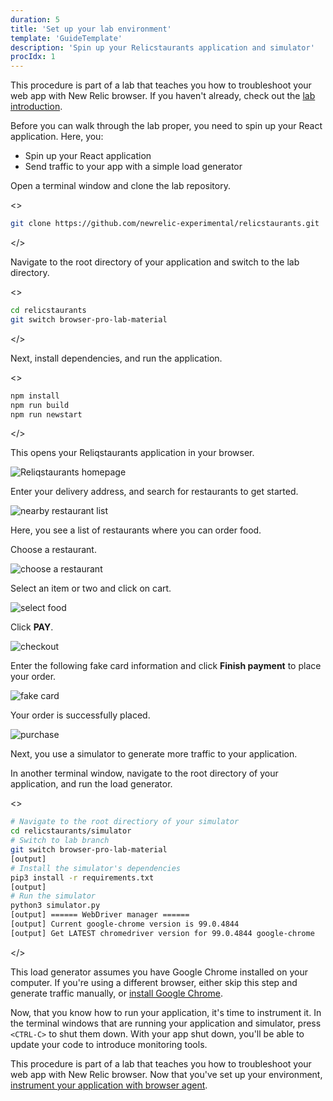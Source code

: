 ```yaml
---
duration: 5
title: 'Set up your lab environment'
template: 'GuideTemplate'
description: 'Spin up your Relicstaurants application and simulator'
procIdx: 1
---
```


<Callout variant="course" title="lab">

This procedure is part of a lab that teaches you how to troubleshoot your web app with New Relic browser. If you haven't already, check out the [lab introduction](/collect-data/browser).

</Callout>

Before you can walk through the lab proper, you need to spin up your React application. Here, you:

- Spin up your React application
- Send traffic to your app with a simple load generator

<Steps>

<Step>

Open a terminal window and clone the lab repository.

<>

```bash
git clone https://github.com/newrelic-experimental/relicstaurants.git
```

</>

</Step>

<Step>

Navigate to the root directory of your application and switch to the lab directory.

</Step>

<>

```bash
cd relicstaurants
git switch browser-pro-lab-material
```

</>

<Step>


Next, install dependencies, and run the application.

<>

```bash
npm install
npm run build
npm run newstart
```

</>

This opens your Reliqstaurants application in your browser.

![Reliqstaurants homepage](../../../images/nr-browser/homepage.png)

Enter your delivery address, and search for restaurants to get started.

![nearby restaurant list](../../../images/nr-browser/restaurant-list.png)

Here, you see a list of restaurants where you can order food.

</Step>

<Step>

Choose a restaurant.

![choose a restaurant](../../../images/nr-browser/choose-restaurant.png)

</Step>

<Step>

Select an item or two and click on cart.

![select food](../../../images/nr-browser/select-food.png)

</Step>

<Step>

Click **PAY**.

![checkout](../../../images/nr-browser/checkout.png)

</Step>

<Step>

Enter the following fake card information and click **Finish payment** to place your order.

![fake card](../../../images/nr-browser/place-order.png)

Your order is successfully placed.

![purchase](../../../images/nr-browser/thank-you.png)

Next, you use a simulator to generate more traffic to your application.

</Step>

<Step>

In another terminal window, navigate to the root directory of your application, and run the load generator.

<>

```bash
# Navigate to the root directiory of your simulator
cd relicstaurants/simulator
# Switch to lab branch
git switch browser-pro-lab-material
[output]
# Install the simulator's dependencies
pip3 install -r requirements.txt
[output]
# Run the simulator
python3 simulator.py
[output] ====== WebDriver manager ======
[output] Current google-chrome version is 99.0.4844
[output] Get LATEST chromedriver version for 99.0.4844 google-chrome
```

</>

<Callout variant='important'>

This load generator assumes you have Google Chrome installed on your computer. If you're using a different browser, either skip this step and generate traffic manually, or [install Google Chrome](https://www.google.com/chrome/downloads/).

</Callout>

</Step>

</Steps>

Now, that you know how to run your application, it's time to instrument it. In the terminal windows that are running your application and simulator, press `<CTRL-C>` to shut them down. With your app shut down, you'll be able to update your code to introduce monitoring tools.

<Callout variant="course" title="lab">

This procedure is part of a lab that teaches you how to troubleshoot your web app with New Relic browser. Now that you've set up your environment, [instrument your application with browser agent](/collect-data/browser/install-browser-agent).

</Callout>